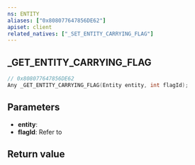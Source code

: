 ```yaml
---
ns: ENTITY
aliases: ["0x808077647856DE62"]
apiset: client
related_natives: ["_SET_ENTITY_CARRYING_FLAG"]
---
```

## _GET_ENTITY_CARRYING_FLAG

```c
// 0x808077647856DE62
Any _GET_ENTITY_CARRYING_FLAG(Entity entity, int flagId);
```

## Parameters
* **entity**:
* **flagId**: Refer to <EmbeddedEnum name="CCarryingFlags__Flags" />

## Return value
